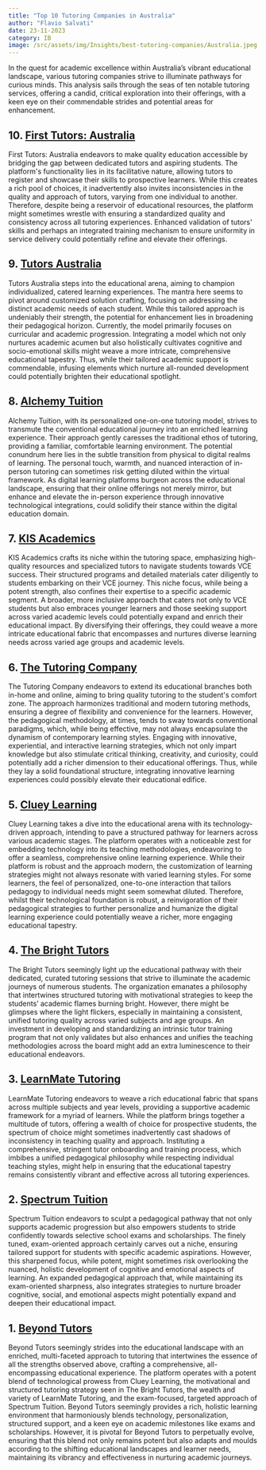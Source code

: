 ```yaml
--- 
title: "Top 10 Tutoring Companies in Australia"
author: "Flavio Salvati"
date: 23-11-2023
category: IB
image: /src/assets/img/Insights/best-tutoring-companies/Australia.jpeg
--- 
```


In the quest for academic excellence within Australia’s vibrant educational landscape, various tutoring companies strive to illuminate pathways for curious minds. This analysis sails through the seas of ten notable tutoring services, offering a candid, critical exploration into their offerings, with a keen eye on their commendable strides and potential areas for enhancement.

## 10. [First Tutors: Australia](https://www.firsttutors.com/australia/)
First Tutors: Australia endeavors to make quality education accessible by bridging the gap between dedicated tutors and aspiring students. The platform's functionality lies in its facilitative nature, allowing tutors to register and showcase their skills to prospective learners. While this creates a rich pool of choices, it inadvertently also invites inconsistencies in the quality and approach of tutors, varying from one individual to another. Therefore, despite being a reservoir of educational resources, the platform might sometimes wrestle with ensuring a standardized quality and consistency across all tutoring experiences. Enhanced validation of tutors' skills and perhaps an integrated training mechanism to ensure uniformity in service delivery could potentially refine and elevate their offerings.

## 9. [Tutors Australia](https://www.tutorsaustralia.com.au/)
Tutors Australia steps into the educational arena, aiming to champion individualized, catered learning experiences. The mantra here seems to pivot around customized solution crafting, focusing on addressing the distinct academic needs of each student. While this tailored approach is undeniably their strength, the potential for enhancement lies in broadening their pedagogical horizon. Currently, the model primarily focuses on curricular and academic progression. Integrating a model which not only nurtures academic acumen but also holistically cultivates cognitive and socio-emotional skills might weave a more intricate, comprehensive educational tapestry. Thus, while their tailored academic support is commendable, infusing elements which nurture all-rounded development could potentially brighten their educational spotlight.

## 8. [Alchemy Tuition](https://alchemytuition.com.au/)
Alchemy Tuition, with its personalized one-on-one tutoring model, strives to transmute the conventional educational journey into an enriched learning experience. Their approach gently caresses the traditional ethos of tutoring, providing a familiar, comfortable learning environment. The potential conundrum here lies in the subtle transition from physical to digital realms of learning. The personal touch, warmth, and nuanced interaction of in-person tutoring can sometimes risk getting diluted within the virtual framework. As digital learning platforms burgeon across the educational landscape, ensuring that their online offerings not merely mirror, but enhance and elevate the in-person experience through innovative technological integrations, could solidify their stance within the digital education domain.

## 7. [KIS Academics](https://kisacademics.com/)
KIS Academics crafts its niche within the tutoring space, emphasizing high-quality resources and specialized tutors to navigate students towards VCE success. Their structured programs and detailed materials cater diligently to students embarking on their VCE journey. This niche focus, while being a potent strength, also confines their expertise to a specific academic segment. A broader, more inclusive approach that caters not only to VCE students but also embraces younger learners and those seeking support across varied academic levels could potentially expand and enrich their educational impact. By diversifying their offerings, they could weave a more intricate educational fabric that encompasses and nurtures diverse learning needs across varied age groups and academic levels.

## 6. [The Tutoring Company](https://www.thetutoringcompany.com.au/)
The Tutoring Company endeavors to extend its educational branches both in-home and online, aiming to bring quality tutoring to the student's comfort zone. The approach harmonizes traditional and modern tutoring methods, ensuring a degree of flexibility and convenience for the learners. However, the pedagogical methodology, at times, tends to sway towards conventional paradigms, which, while being effective, may not always encapsulate the dynamism of contemporary learning styles. Engaging with innovative, experiential, and interactive learning strategies, which not only impart knowledge but also stimulate critical thinking, creativity, and curiosity, could potentially add a richer dimension to their educational offerings. Thus, while they lay a solid foundational structure, integrating innovative learning experiences could possibly elevate their educational edifice.

## 5. [Cluey Learning](https://clueylearning.com.au/)
Cluey Learning takes a dive into the educational arena with its technology-driven approach, intending to pave a structured pathway for learners across various academic stages. The platform operates with a noticeable zest for embedding technology into its teaching methodologies, endeavoring to offer a seamless, comprehensive online learning experience. While their platform is robust and the approach modern, the customization of learning strategies might not always resonate with varied learning styles. For some learners, the feel of personalized, one-to-one interaction that tailors pedagogy to individual needs might seem somewhat diluted. Therefore, whilst their technological foundation is robust, a reinvigoration of their pedagogical strategies to further personalize and humanize the digital learning experience could potentially weave a richer, more engaging educational tapestry.

## 4. [The Bright Tutors](https://www.thebrighttutors.com.au/)
The Bright Tutors seemingly light up the educational pathway with their dedicated, curated tutoring sessions that strive to illuminate the academic journeys of numerous students. The organization emanates a philosophy that intertwines structured tutoring with motivational strategies to keep the students’ academic flames burning bright. However, there might be glimpses where the light flickers, especially in maintaining a consistent, unified tutoring quality across varied subjects and age groups. An investment in developing and standardizing an intrinsic tutor training program that not only validates but also enhances and unifies the teaching methodologies across the board might add an extra luminescence to their educational endeavors.

## 3. [LearnMate Tutoring](https://learnmate.com.au/)
LearnMate Tutoring endeavors to weave a rich educational fabric that spans across multiple subjects and year levels, providing a supportive academic framework for a myriad of learners. While the platform brings together a multitude of tutors, offering a wealth of choice for prospective students, the spectrum of choice might sometimes inadvertently cast shadows of inconsistency in teaching quality and approach. Instituting a comprehensive, stringent tutor onboarding and training process, which imbibes a unified pedagogical philosophy while respecting individual teaching styles, might help in ensuring that the educational tapestry remains consistently vibrant and effective across all tutoring experiences.

## 2. [Spectrum Tuition](https://spectrumtuition.com/)
Spectrum Tuition endeavors to sculpt a pedagogical pathway that not only supports academic progression but also empowers students to stride confidently towards selective school exams and scholarships. The finely tuned, exam-oriented approach certainly carves out a niche, ensuring tailored support for students with specific academic aspirations. However, this sharpened focus, while potent, might sometimes risk overlooking the nuanced, holistic development of cognitive and emotional aspects of learning. An expanded pedagogical approach that, while maintaining its exam-oriented sharpness, also integrates strategies to nurture broader cognitive, social, and emotional aspects might potentially expand and deepen their educational impact.

## 1. [Beyond Tutors](https://www.beyond-tutors.com/)
Beyond Tutors seemingly strides into the educational landscape with an enriched, multi-faceted approach to tutoring that intertwines the essence of all the strengths observed above, crafting a comprehensive, all-encompassing educational experience. The platform operates with a potent blend of technological prowess from Cluey Learning, the motivational and structured tutoring strategy seen in The Bright Tutors, the wealth and variety of LearnMate Tutoring, and the exam-focused, targeted approach of Spectrum Tuition. Beyond Tutors seemingly provides a rich, holistic learning environment that harmoniously blends technology, personalization, structured support, and a keen eye on academic milestones like exams and scholarships. However, it is pivotal for Beyond Tutors to perpetually evolve, ensuring that this blend not only remains potent but also adapts and moulds according to the shifting educational landscapes and learner needs, maintaining its vibrancy and effectiveness in nurturing academic journeys.
